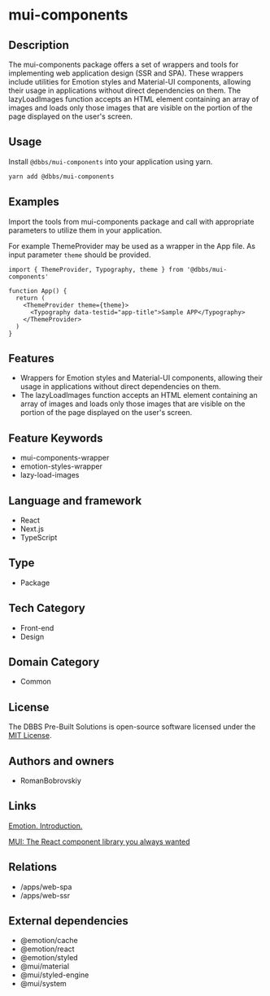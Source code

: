 

<Meta title="GettingStarted" />

# mui-components

## Description

The mui-components package offers a set of wrappers and tools for implementing web application design (SSR and SPA). These wrappers include utilities for Emotion styles and Material-UI components, allowing their usage in applications without direct dependencies on them. The lazyLoadImages function accepts an HTML element containing an array of images and loads only those images that are visible on the portion of the page displayed on the user's screen.

## Usage

Install `@dbbs/mui-components` into your application using yarn.

```bash
yarn add @dbbs/mui-components
```

## Examples

Import the tools from mui-components package and call with appropriate parameters to utilize them in your application.

For example ThemeProvider may be used as a wrapper in the App file. As input parameter `theme` should be provided.

```tsx
import { ThemeProvider, Typography, theme } from '@dbbs/mui-components'

function App() {
  return (
    <ThemeProvider theme={theme}>
      <Typography data-testid="app-title">Sample APP</Typography>
    </ThemeProvider>
  )
}
```

## Features

- Wrappers for Emotion styles and Material-UI components, allowing their usage in applications without direct dependencies on them.
- The lazyLoadImages function accepts an HTML element containing an array of images and loads only those images that are visible on the portion of the page displayed on the user's screen.

## Feature Keywords

- mui-components-wrapper
- emotion-styles-wrapper
- lazy-load-images

## Language and framework

- React
- Next.js
- TypeScript

## Type

- Package

## Tech Category

- Front-end
- Design

## Domain Category

- Common

## License

The DBBS Pre-Built Solutions is open-source software licensed under the [MIT License](LICENSE).

## Authors and owners

- RomanBobrovskiy

## Links

[Emotion. Introduction.](https://emotion.sh/docs/introduction)

[MUI: The React component library you always wanted](https://mui.com/)

## Relations

- /apps/web-spa
- /apps/web-ssr

## External dependencies

- @emotion/cache
- @emotion/react
- @emotion/styled
- @mui/material
- @mui/styled-engine
- @mui/system
